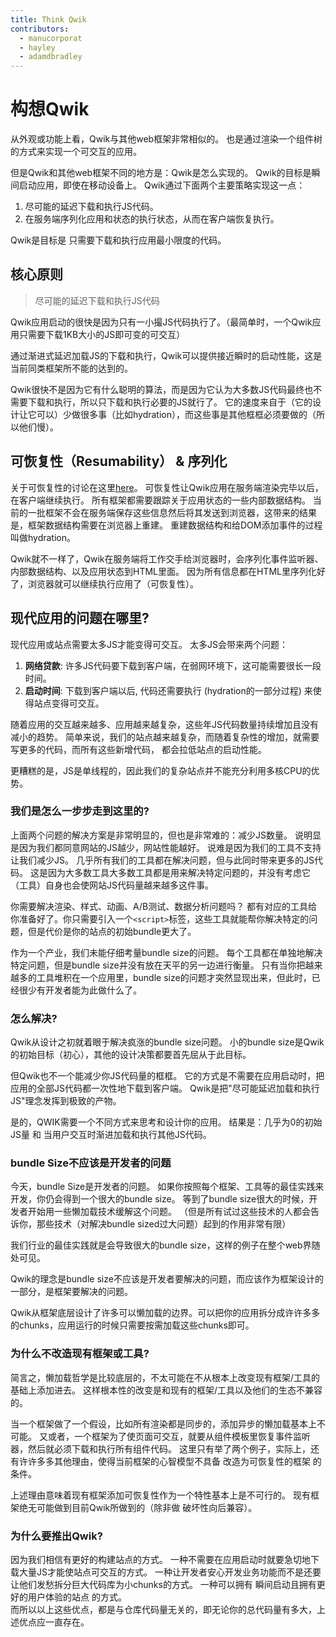 ```yaml
---
title: Think Qwik
contributors:
  - manucorporat
  - hayley
  - adamdbradley
---
```


# 构想Qwik

从外观或功能上看，Qwik与其他web框架非常相似的。
也是通过渲染一个组件树的方式来实现一个可交互的应用。

但是Qwik和其他web框架不同的地方是：Qwik是怎么实现的。
Qwik的目标是瞬间启动应用，即使在移动设备上。
Qwik通过下面两个主要策略实现这一点：

1. 尽可能的延迟下载和执行JS代码。
2. 在服务端序列化应用和状态的执行状态，从而在客户端恢复执行。

Qwik是目标是 只需要下载和执行应用最小限度的代码。

## 核心原则

> 尽可能的延迟下载和执行JS代码

Qwik应用启动的很快是因为只有一小撮JS代码执行了。（最简单时，一个Qwik应用只需要下载1KB大小的JS即可变的可交互）

通过渐进式延迟加载JS的下载和执行，Qwik可以提供接近瞬时的启动性能，这是当前同类框架所不能的达到的。

Qwik很快不是因为它有什么聪明的算法，而是因为它认为大多数JS代码最终也不需要下载和执行，所以只下载和执行必要的JS就行了。
它的速度来自于（它的设计让它可以）少做很多事（比如hydration），而这些事是其他框框必须要做的（所以他们慢）。

## 可恢复性（Resumability） & 序列化

关于可恢复性的讨论在这里[here](../concepts/resumable/index.mdx)。
可恢复性让Qwik应用在服务端渲染完毕以后，在客户端继续执行。
所有框架都需要跟踪关于应用状态的一些内部数据结构。
当前的一批框架不会在服务端保存这些信息然后将其发送到浏览器，这带来的结果是，框架数据结构需要在浏览器上重建。
重建数据结构和给DOM添加事件的过程叫做hydration。

Qwik就不一样了，Qwik在服务端将工作交手给浏览器时，会序列化事件监听器、内部数据结构、以及应用状态到HTML里面。
因为所有信息都在HTML里序列化好了，浏览器就可以继续执行应用了（可恢复性）。


## 现代应用的问题在哪里?

现代应用或站点需要太多JS才能变得可交互。
太多JS会带来两个问题：

1. **网络贷款**: 许多JS代码要下载到客户端，在弱网环境下，这可能需要很长一段时间。
2. **启动时间**: 下载到客户端以后, 代码还需要执行 (hydration的一部分过程) 来使得站点变得可交互。

随着应用的交互越来越多、应用越来越复杂，这些年JS代码数量持续增加且没有减小的趋势。
简单来说，我们的站点越来越复杂，而随着复杂性的增加，就需要写更多的代码，而所有这些新增代码，
都会拉低站点的启动性能。

更糟糕的是，JS是单线程的，因此我们的复杂站点并不能充分利用多核CPU的优势。

### 我们是怎么一步步走到这里的?

上面两个问题的解决方案是非常明显的，但也是非常难的：减少JS数量。
说明显是因为我们都同意网站的JS越少，网站性能越好。
说难是因为我们的工具不支持让我们减少JS。
几乎所有我们的工具都在解决问题，但与此同时带来更多的JS代码。
这是因为大多数工具大多数工具都是用来解决特定问题的，并没有考虑它（工具）自身也会使网站JS代码量越来越多这件事。

你需要解决渲染、样式、动画、A/B测试、数据分析问题吗？
都有对应的工具给你准备好了。你只需要引入一个`<script>`标签，这些工具就能帮你解决特定的问题，但是代价是你的站点的初始bundle更大了。

作为一个产业，我们未能仔细考量bundle size的问题。
每个工具都在单独地解决特定问题，但是bundle size并没有放在天平的另一边进行衡量。
只有当你把越来越多的工具堆积在一个应用里，bundle size的问题才突然显现出来，但此时，已经很少有开发者能为此做什么了。

### 怎么解决?

Qwik从设计之初就着眼于解决疯涨的bundle size问题。
小的bundle size是Qwik的初始目标（初心），其他的设计决策都要首先屈从于此目标。

但Qwik也不一个能减少你JS代码量的框框。
它的方式是不需要在应用启动时，把应用的全部JS代码都一次性地下载到客户端。
Qwik是把"尽可能延迟加载和执行JS"理念发挥到极致的产物。

是的，QWIK需要一个不同方式来思考和设计你的应用。
结果是：几乎为0的初始JS量 和 当用户交互时渐进加载和执行其他JS代码。

### bundle Size不应该是开发者的问题

今天，bundle Size是开发者的问题。
如果你按照每个框架、工具等的最佳实践来开发，你仍会得到一个很大的bundle size。
等到了bundle size很大的时候，开发者开始用一些懒加载技术缓解这个问题。
（但是所有试过这些技术的人都会告诉你，那些技术（对解决bundle sized过大问题）起到的作用非常有限）

我们行业的最佳实践就是会导致很大的bundle size，这样的例子在整个web界随处可见。

Qwik的理念是bundle size不应该是开发者要解决的问题，而应该作为框架设计的一部分，是框架要解决的问题。

Qwik从框架底层设计了许多可以懒加载的边界。可以把你的应用拆分成许许多多的chunks，应用运行的时候只需要按需加载这些chunks即可。

### 为什么不改造现有框架或工具?

简言之，懒加载哲学是比较底层的，不太可能在不从根本上改变现有框架/工具的基础上添加进去。
这样根本性的改变是和现有的框架/工具以及他们的生态不兼容的。

当一个框架做了一个假设，比如所有渲染都是同步的，添加异步的懒加载基本上不可能。
又或者，一个框架为了使页面可交互，就要从组件模板里恢复事件监听器，然后就必须下载和执行所有组件代码。
这里只有举了两个例子，实际上，还有许许多多其他理由，使得当前框架的心智模型不具备 改造为可恢复性的框架 的条件。

上述理由意味着现有框架添加可恢复性作为一个特性基本上是不可行的。
现有框架绝无可能做到目前Qwik所做到的（除非做 破坏性向后兼容）。

### 为什么要推出Qwik?

因为我们相信有更好的构建站点的方式。
一种不需要在应用启动时就要急切地下载大量JS才能使站点可交互的方式。
一种让开发者安心开发业务功能而不是还要让他们发愁拆分巨大代码库为小chunks的方式。
一种可以拥有 瞬间启动且拥有更好的用户体验的站点 的方式。  
而所以以上这些优点，都是与仓库代码量无关的，即无论你的总代码量有多大，上述优点应一直存在。
